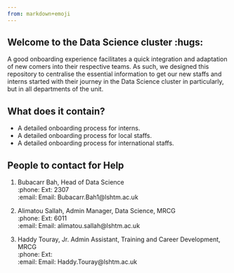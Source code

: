 ```yaml
---
from: markdown+emoji
---
```


## Welcome to the Data Science cluster :hugs:
  
A good onboarding experience facilitates a quick integration and adaptation of new comers into their respective teams. As such, we designed this repository to centralise the essential information to get our new staffs and interns started with their journey in the Data Science cluster in particularly, but in all departments of the unit.

## What does it contain?

- A detailed onboarding process for interns.
- A detailed onboarding process for local staffs.
- A detailed onboarding process for international staffs.

## People to contact for Help

1.  Bubacarr Bah, Head of Data Science\
:phone: Ext: 2307\
:email: Email: Bubacarr.Bah1@lshtm.ac.uk

2.  Alimatou Sallah, Admin Manager, Data Science, MRCG\
:phone: Ext: 6011\
:email: Email: alimatou.sallah@lshtm.ac.uk

3.  Haddy Touray, Jr. Admin Assistant, Training and Career Development,
MRCG\
:phone: Ext:\
:email: Email: Haddy.Touray@lshtm.ac.uk
